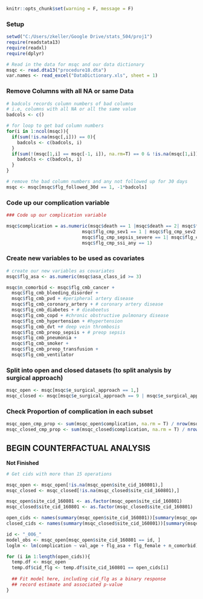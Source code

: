 ```r
knitr::opts_chunk$set(warning = F, message = F)
```
### Setup
```r
setwd("C:/Users/zkeller/Google Drive/stats_504/proj1")
require(readstata13)
require(readxl)
require(dplyr)

# Read in the data for msqc and our data dictionary
msqc <- read.dta13("procedure18.dta")
var.names <- read_excel("DataDictionary.xls", sheet = 1)
```

### Remove Columns with all NA or same Data
```r
# badcols records column numbers of bad columns
# i.e, columns with all NA or all the same value
badcols <- c()

# for loop to get bad column numbers
for(i in 1:ncol(msqc)){
  if(sum(!is.na(msqc[,i])) == 0){
    badcols <- c(badcols, i)    
  }
  if(sum(!(msqc[1,i] == msqc[-1, i]), na.rm=T) == 0 & !is.na(msqc[1,i])){
    badcols <- c(badcols, i)
  }
}

# remove the bad column numbers and any not followed up for 30 days
msqc <- msqc[msqc$flg_followed_30d == 1, -1*badcols]
```

### Code up our complication variable
```r
### Code up our complication variable

msqc$complication = as.numeric(msqc$death == 1 |msqc$death == 2| msqc$flg_dead30 == 1 |
                            msqc$flg_cmp_sev1 == 1 | msqc$flg_cmp_sev2 == 1 | msqc$flg_cmp_sev3 == 1 | 
                            msqc$flg_cmp_sepsis_severe == 1| msqc$flg_cmp_cardiac_arrest_any == 1 | 
                            msqc$flg_cmp_ssi_any == 1)
```

### Create new variables to be used as covariates
```r
# create our new variables as covariates
msqc$flg_asa <- as.numeric(msqc$asa_class_id >= 3) 

msqc$n_comorbid <- msqc$flg_cmb_cancer + 
  msqc$flg_cmb_bleeding_disorder + 
  msqc$flg_cmb_pvd + #peripheral artery disease
  msqc$flg_cmb_coronary_artery + # coronary artery disease
  msqc$flg_cmb_diabetes + # dieabeetus
  msqc$flg_cmb_copd + #chronic obstructive pulmonary disease
  msqc$flg_cmb_hypertension + #hypertension
  msqc$flg_cmb_dvt +# deep vein thrombosis
  msqc$flg_cmb_preop_sepsis + # preop sepsis
  msqc$flg_cmb_pneumonia + 
  msqc$flg_cmb_smoker + 
  msqc$flg_cmb_preop_transfusion + 
  msqc$flg_cmb_ventilator

```

### Split into open and closed datasets (to split analysis by surgical approach)
```r
msqc_open <- msqc[msqc$e_surgical_approach == 1,]
msqc_closed <- msqc[msqc$e_surgical_approach == 9 | msqc$e_surgical_approach == 8,]
```

### Check Proportion of complication in each subset
```r
msqc_open_cmp_prop <- sum(msqc_open$complication, na.rm = T) / nrow(msqc_open)
msqc_closed_cmp_prop <- sum(msqc_closed$complication, na.rm = T) / nrow(msqc_closed)
```

## BEGIN COUNTERFACTUAL ANALYSIS
**Not Finished**

```r
# Get cids with more than 15 operations

msqc_open <- msqc_open[!is.na(msqc_open$site_cid_160801),]
msqc_closed <- msqc_closed[!is.na(msqc_closed$site_cid_160801),]

msqc_open$site_cid_160801 <- as.factor(msqc_open$site_cid_160801)
msqc_closed$site_cid_160801 <- as.factor(msqc_closed$site_cid_160801)

open_cids <- names(summary(msqc_open$site_cid_160801))[summary(msqc_open$site_cid_160801) >= 25]
closed_cids <- names(summary(msqc_closed$site_cid_160801))[summary(msqc_closed$site_cid_160801) >= 25]

id <- "_006_"
model_obs <- msqc_open[msqc_open$site_cid_160801 == id, ]
loglm <- lm(complication ~ val_age + flg_asa + flg_female + n_comorbid)

for (i in 1:length(open_cids)){
  temp.df <- msqc_open
  temp.df$cid_flg <- temp.df$site_cid_160801 == open_cids[i]
  
  ## Fit model here, including cid_flg as a binary response
  ## record estimate and associated p-value
}
```
